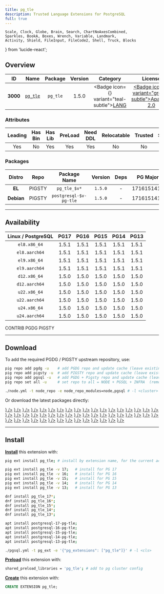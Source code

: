 ```yaml
---
title: pg_tle
description: Trusted Language Extensions for PostgreSQL
full: true
---
```


    Scale, Clock, Globe, Brain, Search, ChartNoAxesCombined,
    Sparkles, BookA, Boxes, Wrench, Variable, Landmark,
    Activity, Shield, FileInput, FileCode2, Shell, Truck, Blocks
} from 'lucide-react';

## Overview

| <TooltipIconButton tooltip="Extension unique identifier" side="top">ID</TooltipIconButton> | <TooltipIconButton tooltip="Extension name" side="top">Name</TooltipIconButton> | <TooltipIconButton tooltip="Package name for installation" side="top">Package</TooltipIconButton> | <TooltipIconButton tooltip="Latest available extension version" side="top">Version</TooltipIconButton> | <TooltipIconButton tooltip="Extension category" side="top">Category</TooltipIconButton> | <TooltipIconButton tooltip="Open source license" side="top">License</TooltipIconButton> | <TooltipIconButton tooltip="Programming language" side="top">Lang</TooltipIconButton> |
|:--------:|:--------:|:----------:|:--------------:|:---------------------------------------:|:------------------------------------------------------:|:----:|
| **3000** | [`pg_tle`](https://github.com/aws/pg_tle) | `pg_tle` | 1.5.0 | <Badge icon={<BookA />} variant="teal-subtle"><a href="/ext/lang" className="no-underline">LANG</a></Badge> | <a href="/ext/list/license#apache-20" className="no-underline"><Badge icon={<Scale />} variant="green-subtle">Apache-2.0</Badge></a> | <a href="/ext/list/lang#c"><Badge icon={<FileCode2 />} variant="blue-subtle">C</Badge></a> |

### Attributes

| <TooltipIconButton tooltip="The Primary Leading extension in the Package" side="top">Leading</TooltipIconButton> | <TooltipIconButton tooltip="Contains binary utils" side="top">Has Bin</TooltipIconButton> | <TooltipIconButton tooltip="Contains .so shared library files" side="top">Has Lib</TooltipIconButton> | <TooltipIconButton tooltip="Requires preloading via shared_preload_libraries" side="top">PreLoad</TooltipIconButton> | <TooltipIconButton tooltip="Requires CREATE EXTENSION DDL command" side="top">Need DDL</TooltipIconButton> | <TooltipIconButton tooltip="Can be installed in any schema" side="top">Relocatable</TooltipIconButton> | <TooltipIconButton tooltip="Can be created by non-superuser" side="top">Trusted</TooltipIconButton> | <TooltipIconButton tooltip="Schemas used by this extension" side="top">Schemas</TooltipIconButton> |
|:-------:|:-------:|:-------:|:-------:|:--------:|:-----------:|:-------:|:-------:|
| Yes | No | Yes | Yes | Yes | No | No | `pgtle` |

### Packages

| <TooltipIconButton tooltip="Linux distribution family, EL or Debian" side="top">Distro</TooltipIconButton> | <TooltipIconButton tooltip="Package repository" side="top">Repo</TooltipIconButton> | <TooltipIconButton tooltip="The RPM/DEB Package Name Pattern (replace $v with real pg major)" side="top">Package Name</TooltipIconButton> | <TooltipIconButton tooltip="Latest package version" side="top">Version</TooltipIconButton> | <TooltipIconButton tooltip="RPM/DEB Package dependencies" side="top">Deps</TooltipIconButton> | <TooltipIconButton tooltip="Available in these PostgreSQL Major Versions" side="top">PG Major</TooltipIconButton> |
|:----------:|:--------:|:------------------------:|:-----------:|:------------:|:------------------:|
|   **EL**   | <Badge variant="amber-subtle"><span className="font-bold">PIGSTY</span></Badge> | `pg_tle_$v*` | `1.5.0` | - | <Badge variant="green-subtle">17</Badge><Badge variant="green-subtle">16</Badge><Badge variant="green-subtle">15</Badge><Badge variant="green-subtle">14</Badge><Badge variant="green-subtle">13</Badge> |
| **Debian** | <Badge variant="amber-subtle"><span className="font-bold">PIGSTY</span></Badge> | `postgresql-$v-pg-tle` | `1.5.0` | - | <Badge variant="green-subtle">17</Badge><Badge variant="green-subtle">16</Badge><Badge variant="green-subtle">15</Badge><Badge variant="green-subtle">14</Badge><Badge variant="green-subtle">13</Badge> |



------

## Availability

| <TooltipIconButton tooltip="Linux Distro Arch / PostgreSQL Major Version" side="top">Linux / PostgreSQL </TooltipIconButton> | **PG17** | **PG16** | **PG15** | **PG14** | **PG13** |
|:-----:|:-----:|:-----:|:-----:|:-----:|:-----:|
| `el8.x86_64` | <Badge variant="blue-subtle">1.5.1</Badge> | <Badge variant="blue-subtle">1.5.1</Badge> | <Badge variant="blue-subtle">1.5.1</Badge> | <Badge variant="blue-subtle">1.5.1</Badge> | <Badge variant="blue-subtle">1.5.1</Badge> |
| `el8.aarch64` | <Badge variant="blue-subtle">1.5.1</Badge> | <Badge variant="blue-subtle">1.5.1</Badge> | <Badge variant="blue-subtle">1.5.1</Badge> | <Badge variant="blue-subtle">1.5.1</Badge> | <Badge variant="blue-subtle">1.5.1</Badge> |
| `el9.x86_64` | <Badge variant="blue-subtle">1.5.1</Badge> | <Badge variant="blue-subtle">1.5.1</Badge> | <Badge variant="blue-subtle">1.5.1</Badge> | <Badge variant="blue-subtle">1.5.1</Badge> | <Badge variant="blue-subtle">1.5.1</Badge> |
| `el9.aarch64` | <Badge variant="blue-subtle">1.5.1</Badge> | <Badge variant="blue-subtle">1.5.1</Badge> | <Badge variant="blue-subtle">1.5.1</Badge> | <Badge variant="blue-subtle">1.5.1</Badge> | <Badge variant="blue-subtle">1.5.1</Badge> |
| `d12.x86_64` | <Badge variant="amber-subtle">1.5.0</Badge> | <Badge variant="amber-subtle">1.5.0</Badge> | <Badge variant="amber-subtle">1.5.0</Badge> | <Badge variant="amber-subtle">1.5.0</Badge> | <Badge variant="amber-subtle">1.5.0</Badge> |
| `d12.aarch64` | <Badge variant="amber-subtle">1.5.0</Badge> | <Badge variant="amber-subtle">1.5.0</Badge> | <Badge variant="amber-subtle">1.5.0</Badge> | <Badge variant="amber-subtle">1.5.0</Badge> | <Badge variant="amber-subtle">1.5.0</Badge> |
| `u22.x86_64` | <Badge variant="amber-subtle">1.5.0</Badge> | <Badge variant="amber-subtle">1.5.0</Badge> | <Badge variant="amber-subtle">1.5.0</Badge> | <Badge variant="amber-subtle">1.5.0</Badge> | <Badge variant="amber-subtle">1.5.0</Badge> |
| `u22.aarch64` | <Badge variant="amber-subtle">1.5.0</Badge> | <Badge variant="amber-subtle">1.5.0</Badge> | <Badge variant="amber-subtle">1.5.0</Badge> | <Badge variant="amber-subtle">1.5.0</Badge> | <Badge variant="amber-subtle">1.5.0</Badge> |
| `u24.x86_64` | <Badge variant="amber-subtle">1.5.0</Badge> | <Badge variant="amber-subtle">1.5.0</Badge> | <Badge variant="amber-subtle">1.5.0</Badge> | <Badge variant="amber-subtle">1.5.0</Badge> | <Badge variant="amber-subtle">1.5.0</Badge> |
| `u24.aarch64` | <Badge variant="amber-subtle">1.5.0</Badge> | <Badge variant="amber-subtle">1.5.0</Badge> | <Badge variant="amber-subtle">1.5.0</Badge> | <Badge variant="amber-subtle">1.5.0</Badge> | <Badge variant="amber-subtle">1.5.0</Badge> |

<Badge variant="green-subtle"><span className="font-black">CONTRIB</span></Badge> <Badge variant="blue-subtle"><span className="font-black">PGDG</span></Badge> <Badge variant="amber-subtle"><span className="font-black">PIGSTY</span></Badge>

------

## Download

To add the required PGDG / PIGSTY upstream repository, use:

```bash tab="pig"
pig repo add pgdg -u    # add PGDG repo and update cache (leave existing repos)
pig repo add pigsty -u  # add PIGSTY repo and update cache (leave existing repos)
pig repo add pgsql -u   # add PGDG + Pigsty repo and update cache (leave existing repos)
pig repo set all -u     # set repo to all = NODE + PGSQL + INFRA  (remove existing repos)
```
```bash tab="pigsty"
./node.yml -t node_repo -e node_repo_modules=node,pgsql # -l <cluster>
```

Or download the latest packages directly:

<Files>
    <Folder name="el8.x86_64">
        <a href="https://download.postgresql.org/pub/repos/yum/17/redhat/rhel-8-x86_64/pg_tle_17-1.5.1-1PGDG.rhel8.x86_64.rpm"><File name="pg_tle_17-1.5.1-1PGDG.rhel8.x86_64.rpm" icon={<Package className="text-emerald-500" />} /></a>
        <a href="https://download.postgresql.org/pub/repos/yum/16/redhat/rhel-8-x86_64/pg_tle_16-1.5.1-1PGDG.rhel8.x86_64.rpm"><File name="pg_tle_16-1.5.1-1PGDG.rhel8.x86_64.rpm" icon={<Package className="text-emerald-500" />} /></a>
        <a href="https://download.postgresql.org/pub/repos/yum/15/redhat/rhel-8-x86_64/pg_tle_15-1.5.1-1PGDG.rhel8.x86_64.rpm"><File name="pg_tle_15-1.5.1-1PGDG.rhel8.x86_64.rpm" icon={<Package className="text-emerald-500" />} /></a>
        <a href="https://download.postgresql.org/pub/repos/yum/14/redhat/rhel-8-x86_64/pg_tle_14-1.5.1-1PGDG.rhel8.x86_64.rpm"><File name="pg_tle_14-1.5.1-1PGDG.rhel8.x86_64.rpm" icon={<Package className="text-emerald-500" />} /></a>
        <a href="https://download.postgresql.org/pub/repos/yum/13/redhat/rhel-8-x86_64/pg_tle_13-1.5.1-1PGDG.rhel8.x86_64.rpm"><File name="pg_tle_13-1.5.1-1PGDG.rhel8.x86_64.rpm" icon={<Package className="text-emerald-500" />} /></a>
    </Folder>
    <Folder name="el8.aarch64">
        <a href="https://download.postgresql.org/pub/repos/yum/17/redhat/rhel-8-aarch64/pg_tle_17-1.5.1-1PGDG.rhel8.aarch64.rpm"><File name="pg_tle_17-1.5.1-1PGDG.rhel8.aarch64.rpm" icon={<Package className="text-orange-500" />} /></a>
        <a href="https://download.postgresql.org/pub/repos/yum/16/redhat/rhel-8-aarch64/pg_tle_16-1.5.1-1PGDG.rhel8.aarch64.rpm"><File name="pg_tle_16-1.5.1-1PGDG.rhel8.aarch64.rpm" icon={<Package className="text-orange-500" />} /></a>
        <a href="https://download.postgresql.org/pub/repos/yum/15/redhat/rhel-8-aarch64/pg_tle_15-1.5.1-1PGDG.rhel8.aarch64.rpm"><File name="pg_tle_15-1.5.1-1PGDG.rhel8.aarch64.rpm" icon={<Package className="text-orange-500" />} /></a>
        <a href="https://download.postgresql.org/pub/repos/yum/14/redhat/rhel-8-aarch64/pg_tle_14-1.5.1-1PGDG.rhel8.aarch64.rpm"><File name="pg_tle_14-1.5.1-1PGDG.rhel8.aarch64.rpm" icon={<Package className="text-orange-500" />} /></a>
        <a href="https://download.postgresql.org/pub/repos/yum/13/redhat/rhel-8-aarch64/pg_tle_13-1.5.1-1PGDG.rhel8.aarch64.rpm"><File name="pg_tle_13-1.5.1-1PGDG.rhel8.aarch64.rpm" icon={<Package className="text-orange-500" />} /></a>
    </Folder>
    <Folder name="el9.x86_64">
        <a href="https://download.postgresql.org/pub/repos/yum/17/redhat/rhel-9-x86_64/pg_tle_17-1.5.1-1PGDG.rhel9.x86_64.rpm"><File name="pg_tle_17-1.5.1-1PGDG.rhel9.x86_64.rpm" icon={<Package className="text-emerald-500" />} /></a>
        <a href="https://download.postgresql.org/pub/repos/yum/16/redhat/rhel-9-x86_64/pg_tle_16-1.5.1-1PGDG.rhel9.x86_64.rpm"><File name="pg_tle_16-1.5.1-1PGDG.rhel9.x86_64.rpm" icon={<Package className="text-emerald-500" />} /></a>
        <a href="https://download.postgresql.org/pub/repos/yum/15/redhat/rhel-9-x86_64/pg_tle_15-1.5.1-1PGDG.rhel9.x86_64.rpm"><File name="pg_tle_15-1.5.1-1PGDG.rhel9.x86_64.rpm" icon={<Package className="text-emerald-500" />} /></a>
        <a href="https://download.postgresql.org/pub/repos/yum/14/redhat/rhel-9-x86_64/pg_tle_14-1.5.1-1PGDG.rhel9.x86_64.rpm"><File name="pg_tle_14-1.5.1-1PGDG.rhel9.x86_64.rpm" icon={<Package className="text-emerald-500" />} /></a>
        <a href="https://download.postgresql.org/pub/repos/yum/13/redhat/rhel-9-x86_64/pg_tle_13-1.5.1-1PGDG.rhel9.x86_64.rpm"><File name="pg_tle_13-1.5.1-1PGDG.rhel9.x86_64.rpm" icon={<Package className="text-emerald-500" />} /></a>
    </Folder>
    <Folder name="el9.aarch64">
        <a href="https://download.postgresql.org/pub/repos/yum/17/redhat/rhel-9-aarch64/pg_tle_17-1.5.1-1PGDG.rhel9.aarch64.rpm"><File name="pg_tle_17-1.5.1-1PGDG.rhel9.aarch64.rpm" icon={<Package className="text-orange-500" />} /></a>
        <a href="https://download.postgresql.org/pub/repos/yum/16/redhat/rhel-9-aarch64/pg_tle_16-1.5.1-1PGDG.rhel9.aarch64.rpm"><File name="pg_tle_16-1.5.1-1PGDG.rhel9.aarch64.rpm" icon={<Package className="text-orange-500" />} /></a>
        <a href="https://download.postgresql.org/pub/repos/yum/15/redhat/rhel-9-aarch64/pg_tle_15-1.5.1-1PGDG.rhel9.aarch64.rpm"><File name="pg_tle_15-1.5.1-1PGDG.rhel9.aarch64.rpm" icon={<Package className="text-orange-500" />} /></a>
        <a href="https://download.postgresql.org/pub/repos/yum/14/redhat/rhel-9-aarch64/pg_tle_14-1.5.1-1PGDG.rhel9.aarch64.rpm"><File name="pg_tle_14-1.5.1-1PGDG.rhel9.aarch64.rpm" icon={<Package className="text-orange-500" />} /></a>
        <a href="https://download.postgresql.org/pub/repos/yum/13/redhat/rhel-9-aarch64/pg_tle_13-1.5.1-1PGDG.rhel9.aarch64.rpm"><File name="pg_tle_13-1.5.1-1PGDG.rhel9.aarch64.rpm" icon={<Package className="text-orange-500" />} /></a>
    </Folder>
    <Folder name="d12.x86_64">
        <a href="https://repo.pigsty.io/apt/pgsql/bookworm/pool/main/p/pg-tle/postgresql-17-pg-tle_1.5.0-1PIGSTY~bookworm_amd64.deb"><File name="postgresql-17-pg-tle_1.5.0-1PIGSTY~bookworm_amd64.deb" icon={<Box className="text-emerald-500" />} /></a>
        <a href="https://repo.pigsty.io/apt/pgsql/bookworm/pool/main/p/pg-tle/postgresql-16-pg-tle_1.5.0-1PIGSTY~bookworm_amd64.deb"><File name="postgresql-16-pg-tle_1.5.0-1PIGSTY~bookworm_amd64.deb" icon={<Box className="text-emerald-500" />} /></a>
        <a href="https://repo.pigsty.io/apt/pgsql/bookworm/pool/main/p/pg-tle/postgresql-15-pg-tle_1.5.0-1PIGSTY~bookworm_amd64.deb"><File name="postgresql-15-pg-tle_1.5.0-1PIGSTY~bookworm_amd64.deb" icon={<Box className="text-emerald-500" />} /></a>
        <a href="https://repo.pigsty.io/apt/pgsql/bookworm/pool/main/p/pg-tle/postgresql-14-pg-tle_1.5.0-1PIGSTY~bookworm_amd64.deb"><File name="postgresql-14-pg-tle_1.5.0-1PIGSTY~bookworm_amd64.deb" icon={<Box className="text-emerald-500" />} /></a>
        <a href="https://repo.pigsty.io/apt/pgsql/bookworm/pool/main/p/pg-tle/postgresql-13-pg-tle_1.5.0-1PIGSTY~bookworm_amd64.deb"><File name="postgresql-13-pg-tle_1.5.0-1PIGSTY~bookworm_amd64.deb" icon={<Box className="text-emerald-500" />} /></a>
    </Folder>
    <Folder name="d12.aarch64">
        <a href="https://repo.pigsty.io/apt/pgsql/bookworm/pool/main/p/pg-tle/postgresql-17-pg-tle_1.5.0-1PIGSTY~bookworm_arm64.deb"><File name="postgresql-17-pg-tle_1.5.0-1PIGSTY~bookworm_arm64.deb" icon={<Box className="text-orange-500" />} /></a>
        <a href="https://repo.pigsty.io/apt/pgsql/bookworm/pool/main/p/pg-tle/postgresql-16-pg-tle_1.5.0-1PIGSTY~bookworm_arm64.deb"><File name="postgresql-16-pg-tle_1.5.0-1PIGSTY~bookworm_arm64.deb" icon={<Box className="text-orange-500" />} /></a>
        <a href="https://repo.pigsty.io/apt/pgsql/bookworm/pool/main/p/pg-tle/postgresql-15-pg-tle_1.5.0-1PIGSTY~bookworm_arm64.deb"><File name="postgresql-15-pg-tle_1.5.0-1PIGSTY~bookworm_arm64.deb" icon={<Box className="text-orange-500" />} /></a>
        <a href="https://repo.pigsty.io/apt/pgsql/bookworm/pool/main/p/pg-tle/postgresql-14-pg-tle_1.5.0-1PIGSTY~bookworm_arm64.deb"><File name="postgresql-14-pg-tle_1.5.0-1PIGSTY~bookworm_arm64.deb" icon={<Box className="text-orange-500" />} /></a>
        <a href="https://repo.pigsty.io/apt/pgsql/bookworm/pool/main/p/pg-tle/postgresql-13-pg-tle_1.5.0-1PIGSTY~bookworm_arm64.deb"><File name="postgresql-13-pg-tle_1.5.0-1PIGSTY~bookworm_arm64.deb" icon={<Box className="text-orange-500" />} /></a>
    </Folder>
    <Folder name="u22.x86_64">
        <a href="https://repo.pigsty.io/apt/pgsql/jammy/pool/main/p/pg-tle/postgresql-17-pg-tle_1.5.0-1PIGSTY~jammy_amd64.deb"><File name="postgresql-17-pg-tle_1.5.0-1PIGSTY~jammy_amd64.deb" icon={<Box className="text-emerald-500" />} /></a>
        <a href="https://repo.pigsty.io/apt/pgsql/jammy/pool/main/p/pg-tle/postgresql-16-pg-tle_1.5.0-1PIGSTY~jammy_amd64.deb"><File name="postgresql-16-pg-tle_1.5.0-1PIGSTY~jammy_amd64.deb" icon={<Box className="text-emerald-500" />} /></a>
        <a href="https://repo.pigsty.io/apt/pgsql/jammy/pool/main/p/pg-tle/postgresql-15-pg-tle_1.5.0-1PIGSTY~jammy_amd64.deb"><File name="postgresql-15-pg-tle_1.5.0-1PIGSTY~jammy_amd64.deb" icon={<Box className="text-emerald-500" />} /></a>
        <a href="https://repo.pigsty.io/apt/pgsql/jammy/pool/main/p/pg-tle/postgresql-14-pg-tle_1.5.0-1PIGSTY~jammy_amd64.deb"><File name="postgresql-14-pg-tle_1.5.0-1PIGSTY~jammy_amd64.deb" icon={<Box className="text-emerald-500" />} /></a>
        <a href="https://repo.pigsty.io/apt/pgsql/jammy/pool/main/p/pg-tle/postgresql-13-pg-tle_1.5.0-1PIGSTY~jammy_amd64.deb"><File name="postgresql-13-pg-tle_1.5.0-1PIGSTY~jammy_amd64.deb" icon={<Box className="text-emerald-500" />} /></a>
    </Folder>
    <Folder name="u22.aarch64">
        <a href="https://repo.pigsty.io/apt/pgsql/jammy/pool/main/p/pg-tle/postgresql-17-pg-tle_1.5.0-1PIGSTY~jammy_arm64.deb"><File name="postgresql-17-pg-tle_1.5.0-1PIGSTY~jammy_arm64.deb" icon={<Box className="text-orange-500" />} /></a>
        <a href="https://repo.pigsty.io/apt/pgsql/jammy/pool/main/p/pg-tle/postgresql-16-pg-tle_1.5.0-1PIGSTY~jammy_arm64.deb"><File name="postgresql-16-pg-tle_1.5.0-1PIGSTY~jammy_arm64.deb" icon={<Box className="text-orange-500" />} /></a>
        <a href="https://repo.pigsty.io/apt/pgsql/jammy/pool/main/p/pg-tle/postgresql-15-pg-tle_1.5.0-1PIGSTY~jammy_arm64.deb"><File name="postgresql-15-pg-tle_1.5.0-1PIGSTY~jammy_arm64.deb" icon={<Box className="text-orange-500" />} /></a>
        <a href="https://repo.pigsty.io/apt/pgsql/jammy/pool/main/p/pg-tle/postgresql-14-pg-tle_1.5.0-1PIGSTY~jammy_arm64.deb"><File name="postgresql-14-pg-tle_1.5.0-1PIGSTY~jammy_arm64.deb" icon={<Box className="text-orange-500" />} /></a>
        <a href="https://repo.pigsty.io/apt/pgsql/jammy/pool/main/p/pg-tle/postgresql-13-pg-tle_1.5.0-1PIGSTY~jammy_arm64.deb"><File name="postgresql-13-pg-tle_1.5.0-1PIGSTY~jammy_arm64.deb" icon={<Box className="text-orange-500" />} /></a>
    </Folder>
    <Folder name="u24.x86_64">
        <a href="https://repo.pigsty.io/apt/pgsql/noble/pool/main/p/pg-tle/postgresql-17-pg-tle_1.5.0-1PIGSTY~noble_amd64.deb"><File name="postgresql-17-pg-tle_1.5.0-1PIGSTY~noble_amd64.deb" icon={<Box className="text-emerald-500" />} /></a>
        <a href="https://repo.pigsty.io/apt/pgsql/noble/pool/main/p/pg-tle/postgresql-16-pg-tle_1.5.0-1PIGSTY~noble_amd64.deb"><File name="postgresql-16-pg-tle_1.5.0-1PIGSTY~noble_amd64.deb" icon={<Box className="text-emerald-500" />} /></a>
        <a href="https://repo.pigsty.io/apt/pgsql/noble/pool/main/p/pg-tle/postgresql-15-pg-tle_1.5.0-1PIGSTY~noble_amd64.deb"><File name="postgresql-15-pg-tle_1.5.0-1PIGSTY~noble_amd64.deb" icon={<Box className="text-emerald-500" />} /></a>
        <a href="https://repo.pigsty.io/apt/pgsql/noble/pool/main/p/pg-tle/postgresql-14-pg-tle_1.5.0-1PIGSTY~noble_amd64.deb"><File name="postgresql-14-pg-tle_1.5.0-1PIGSTY~noble_amd64.deb" icon={<Box className="text-emerald-500" />} /></a>
        <a href="https://repo.pigsty.io/apt/pgsql/noble/pool/main/p/pg-tle/postgresql-13-pg-tle_1.5.0-1PIGSTY~noble_amd64.deb"><File name="postgresql-13-pg-tle_1.5.0-1PIGSTY~noble_amd64.deb" icon={<Box className="text-emerald-500" />} /></a>
    </Folder>
    <Folder name="u24.aarch64">
        <a href="https://repo.pigsty.io/apt/pgsql/noble/pool/main/p/pg-tle/postgresql-17-pg-tle_1.5.0-1PIGSTY~noble_arm64.deb"><File name="postgresql-17-pg-tle_1.5.0-1PIGSTY~noble_arm64.deb" icon={<Box className="text-orange-500" />} /></a>
        <a href="https://repo.pigsty.io/apt/pgsql/noble/pool/main/p/pg-tle/postgresql-16-pg-tle_1.5.0-1PIGSTY~noble_arm64.deb"><File name="postgresql-16-pg-tle_1.5.0-1PIGSTY~noble_arm64.deb" icon={<Box className="text-orange-500" />} /></a>
        <a href="https://repo.pigsty.io/apt/pgsql/noble/pool/main/p/pg-tle/postgresql-15-pg-tle_1.5.0-1PIGSTY~noble_arm64.deb"><File name="postgresql-15-pg-tle_1.5.0-1PIGSTY~noble_arm64.deb" icon={<Box className="text-orange-500" />} /></a>
        <a href="https://repo.pigsty.io/apt/pgsql/noble/pool/main/p/pg-tle/postgresql-14-pg-tle_1.5.0-1PIGSTY~noble_arm64.deb"><File name="postgresql-14-pg-tle_1.5.0-1PIGSTY~noble_arm64.deb" icon={<Box className="text-orange-500" />} /></a>
        <a href="https://repo.pigsty.io/apt/pgsql/noble/pool/main/p/pg-tle/postgresql-13-pg-tle_1.5.0-1PIGSTY~noble_arm64.deb"><File name="postgresql-13-pg-tle_1.5.0-1PIGSTY~noble_arm64.deb" icon={<Box className="text-orange-500" />} /></a>
    </Folder>
</Files>

------

## Install

[**Install**](/docs/pgsql/extension/install) this extension with:

```bash tab="pig"
pig ext install pg_tle; # install by extension name, for the current active PG version

pig ext install pg_tle -v 17;   # install for PG 17
pig ext install pg_tle -v 16;   # install for PG 16
pig ext install pg_tle -v 15;   # install for PG 15
pig ext install pg_tle -v 14;   # install for PG 14
pig ext install pg_tle -v 13;   # install for PG 13
```
```bash tab="yum" 
dnf install pg_tle_17*;
dnf install pg_tle_16*;
dnf install pg_tle_15*;
dnf install pg_tle_14*;
dnf install pg_tle_13*;
```
```bash tab="apt" 
apt install postgresql-17-pg-tle;
apt install postgresql-16-pg-tle;
apt install postgresql-15-pg-tle;
apt install postgresql-14-pg-tle;
apt install postgresql-13-pg-tle;
```
```bash tab="ansible"
./pgsql.yml -t pg_ext -e '{"pg_extensions": ["pg_tle"]}' # -l <cls>
```

[**Preload**](/docs/pgsql/extension/load) this extension with:

```bash
shared_preload_libraries = 'pg_tle'; # add to pg cluster config
```

[**Create**](/docs/pgsql/extension/create) this extension with:

```sql
CREATE EXTENSION pg_tle;
```



